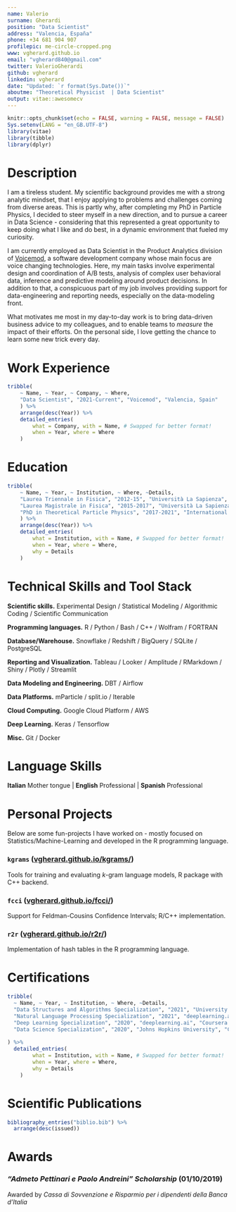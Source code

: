 ```yaml
---
name: Valerio
surname: Gherardi
position: "Data Scientist"
address: "Valencia, España"
phone: +34 681 904 907
profilepic: me-circle-cropped.png
www: vgherard.github.io
email: "vgherard840@gmail.com"
twitter: ValerioGherardi
github: vgherard
linkedin: vgherard
date: "Updated: `r format(Sys.Date())`"
aboutme: "Theoretical Physicist  | Data Scientist"
output: vitae::awesomecv
---
```


```r
knitr::opts_chunk$set(echo = FALSE, warning = FALSE, message = FALSE)
Sys.setenv(LANG = "en_GB.UTF-8")
library(vitae)
library(tibble)
library(dplyr)
```

# Description

I am a tireless student. My scientific background provides me with a strong 
analytic mindset, that I enjoy applying to problems and challenges coming 
from diverse areas. This is partly why, after completing my PhD in Particle 
Physics, I decided to steer myself in a new direction, 
and to pursue a career in Data Science - considering that this represented a 
great opportunity to keep doing what I like and do best, in a dynamic 
environment that fueled my curiosity.

I am currently employed as Data Scientist in the Product Analytics division of 
[Voicemod](https://www.voicemod.net/), a software development company whose main 
focus are voice changing technologies. Here, my main tasks involve experimental 
design and coordination of A/B tests, analysis of complex user behavioral data, 
inference and predictive modeling around product decisions. In addition to 
that, a conspicuous part of my job involves providing support for 
data-engineering and reporting needs, especially on the data-modeling front.

<!---
TODO: What am I looking for?
-->

What motivates me most in my day-to-day work is to bring data-driven business 
advice to my colleagues, and to enable teams to *measure* the impact of 
their efforts. On the personal side, I love getting the chance to learn some new 
trick every day.

# Work Experience
```r
tribble(
	~ Name, ~ Year, ~ Company, ~ Where,
	"Data Scientist", "2021-Current", "Voicemod", "Valencia, Spain"
	) %>%
	arrange(desc(Year)) %>%
	detailed_entries(
		what = Company, with = Name, # Swapped for better format!
		when = Year, where = Where
	)
```


# Education

```r
tribble(
	~ Name, ~ Year, ~ Institution, ~ Where, ~Details,
	"Laurea Triennale in Fisica", "2012-15", "Università La Sapienza", "Rome, Italy", "Final Grade: 110/110 cum laude",
	"Laurea Magistrale in Fisica", "2015-2017", "Università La Sapienza", "Rome, Italy", "Final Grade: 110/110 cum laude",
	"PhD in Theoretical Particle Physics", "2017-2021", "International School for Advanced Studies (SISSA)", "Trieste, Italy", "Awarded with honourable mention."
	) %>%
	arrange(desc(Year)) %>%
	detailed_entries(
		what = Institution, with = Name, # Swapped for better format!
		when = Year, where = Where, 
		why = Details
	)
```

# Technical Skills and Tool Stack

**Scientific skills.** Experimental Design / Statistical Modeling / Algorithmic Coding / Scientific Communication

**Programming languages.** R / Python / Bash / C++ / Wolfram / FORTRAN

**Database/Warehouse.** Snowflake / Redshift / BigQuery / SQLite / PostgreSQL

**Reporting and Visualization.** Tableau / Looker / Amplitude / RMarkdown / Shiny / Plotly / Streamlit

**Data Modeling and Engineering.** DBT / Airflow

**Data Platforms.** mParticle / split.io / Iterable

**Cloud Computing.** Google Cloud Platform / AWS

**Deep Learning.** Keras / Tensorflow

**Misc.** Git / Docker

# Language Skills

**Italian** Mother tongue | **English** Professional | **Spanish** Professional

# Personal Projects

Below are some fun-projects I have worked on - mostly focused on 
Statistics/Machine-Learning and developed in the R programming language.

### `kgrams` ([vgherard.github.io/kgrams/](https://vgherard.github.io/kgrams/)) {-}
Tools for training and evaluating $k$-gram language models, R package with C++ backend.

### `fcci` ([vgherard.github.io/fcci/](https://vgherard.github.io/fcci/)) {-}
Support for Feldman-Cousins Confidence Intervals; R/C++ implementation.

### `r2r` ([vgherard.github.io/r2r/](https://vgherard.github.io/r2r/)) {-}
Implementation of hash tables in the R programming language.

# Certifications

```r
tribble(
  ~ Name, ~ Year, ~ Institution, ~ Where, ~Details,
  "Data Structures and Algorithms Specialization", "2021", "University of California San Diego", "Coursera.org", "Course description and certificate: https://coursera.org/share/4fe6c2e914585cb813c93488d20d8f52",
  "Natural Language Processing Specialization", "2021", "deeplearning.ai", "Coursera.org", "Course description and certificate: https://coursera.org/share/903e270df65d75737d6c884743509e84",
  "Deep Learning Specialization", "2020", "deeplearning.ai", "Coursera.org", "Course description and certificate: https://coursera.org/share/1a79776ec145f7d140c93b95281f5250",
  "Data Science Specialization", "2020", "Johns Hopkins University", "Coursera.org", "Course description and certificate: https://coursera.org/share/3d64e7b0e1038f16fdb2103a71878e53"
  
) %>% 
  detailed_entries(
		what = Institution, with = Name, # Swapped for better format!
		when = Year, where = Where, 
		why = Details
	)
```

# Scientific Publications

```r
bibliography_entries("biblio.bib") %>%
  arrange(desc(issued))
```

# Awards

### *"Admeto Pettinari e Paolo Andreini" Scholarship* (01/10/2019){-}
Awarded by *Cassa di Sovvenzione e Risparmio per i dipendenti della Banca d'Italia* 
